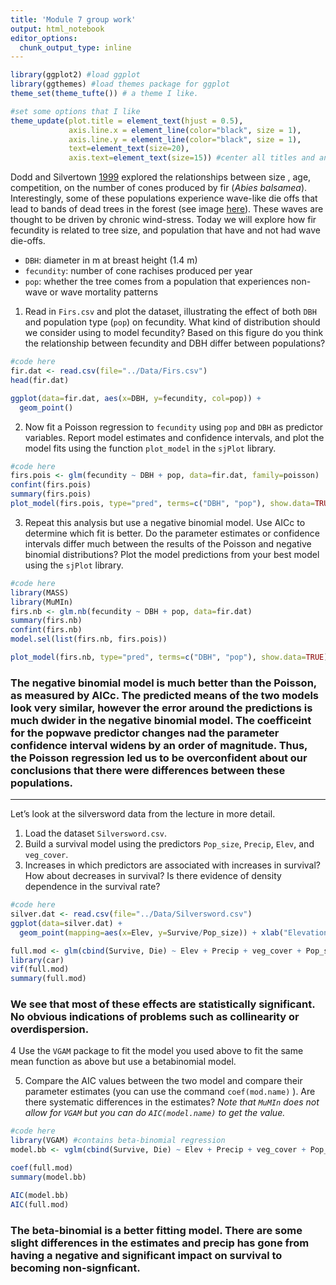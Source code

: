 ```yaml
---
title: 'Module 7 group work'
output: html_notebook
editor_options: 
  chunk_output_type: inline
---
```


```r
library(ggplot2) #load ggplot
library(ggthemes) #load themes package for ggplot
theme_set(theme_tufte()) # a theme I like.

#set some options that I like
theme_update(plot.title = element_text(hjust = 0.5), 
             axis.line.x = element_line(color="black", size = 1),
             axis.line.y = element_line(color="black", size = 1),
             text=element_text(size=20),
             axis.text=element_text(size=15)) #center all titles and and axis lines
```


Dodd and Silvertown [1999](https://doi.org/10.1086/303238) explored the relationships between size , age, competition, on the number of cones produced by fir (*Abies balsamea*). Interestingly, some of these populations experience wave-like die offs that lead to bands of dead trees in the forest (see image [here](https://www.conifers.org/pi/ab/balsamea13.jpg)). These waves are thought to be driven by chronic wind-stress. Today we will explore how fir fecundity is related to tree size, and population that have and not had wave die-offs.

- `DBH`: diameter in m at breast height (1.4 m)
- `fecundity`: number of cone rachises produced per year
- `pop`: whether the tree comes from a population that experiences non-wave or wave mortality patterns

1. Read in `Firs.csv` and plot the dataset, illustrating the effect of both `DBH` and population type (`pop`) on fecundity. What kind of distribution should we consider using to model fecundity? Based on this figure do you think the relationship between fecundity and DBH differ between populations?


```r
#code here
fir.dat <- read.csv(file="../Data/Firs.csv")
head(fir.dat)

ggplot(data=fir.dat, aes(x=DBH, y=fecundity, col=pop)) + 
  geom_point()

```

2. Now fit a Poisson regression to `fecundity` using `pop` and `DBH` as predictor variables. Report model estimates and confidence intervals, and plot the model fits using the function `plot_model` in the `sjPlot` library.

```r
#code here
firs.pois <- glm(fecundity ~ DBH + pop, data=fir.dat, family=poisson)
confint(firs.pois)
summary(firs.pois)
plot_model(firs.pois, type="pred", terms=c("DBH", "pop"), show.data=TRUE)
```

3. Repeat this analysis but use a negative binomial model. Use AICc to determine which fit is better. Do the parameter estimates or confidence intervals differ much between the results of the Poisson and negative binomial distributions? Plot the model predictions from your best model using the `sjPlot` library.

```r
#code here
library(MASS)
library(MuMIn)
firs.nb <- glm.nb(fecundity ~ DBH + pop, data=fir.dat)
summary(firs.nb)
confint(firs.nb)
model.sel(list(firs.nb, firs.pois))

plot_model(firs.nb, type="pred", terms=c("DBH", "pop"), show.data=TRUE)
```

### The negative binomial model is much better than the Poisson, as measured by AICc. The predicted means of the two models look very similar, however the error around the predictions is much dwider in the negative binomial model. The coefficeint  for the popwave predictor changes nad the parameter confidence interval widens by an order of magnitude. Thus, the Poisson regression led us to be overconfident about our conclusions that there were differences between these populations. 


----------------------


Let's look at the silversword data from the lecture in more detail.

1. Load the dataset `Silversword.csv`.
2. Build a survival model using the predictors `Pop_size`, `Precip`, `Elev`, and `veg_cover`. 
3. Increases in which predictors are associated with increases in survival? How about decreases in survival? Is there evidence of density dependence in the survival rate?

```r
#code here
silver.dat <- read.csv(file="../Data/Silversword.csv")
ggplot(data=silver.dat) +
  geom_point(mapping=aes(x=Elev, y=Survive/Pop_size)) + xlab("Elevation") + ylab("Survival probability")

full.mod <- glm(cbind(Survive, Die) ~ Elev + Precip + veg_cover + Pop_size, family=binomial, data=silver.dat)
library(car)
vif(full.mod)
summary(full.mod)

```

### We see that most of these effects are statistically significant. No obvious indications of problems such as collinearity or overdispersion. 


4 Use the `VGAM` package to fit the model you used above to fit the same mean function as above but use a betabinomial model. 

5. Compare the AIC values between the two model and compare their parameter estimates (you can use the command `coef(mod.name)` ). Are there systematic differences in the estimates? 
*Note that `MuMIn` does not allow for `VGAM` but you can do `AIC(model.name)` to get the value.*

```r
#code here
library(VGAM) #contains beta-binomial regression
model.bb <- vglm(cbind(Survive, Die) ~ Elev + Precip + veg_cover + Pop_size, data=silver.dat, family=betabinomial)

coef(full.mod)
summary(model.bb)

AIC(model.bb)
AIC(full.mod)
```
### The beta-binomial is a better fitting model. There are some slight differences in the estimates and precip has gone from having a negative and significant impact on survival to becoming non-signficant. 



